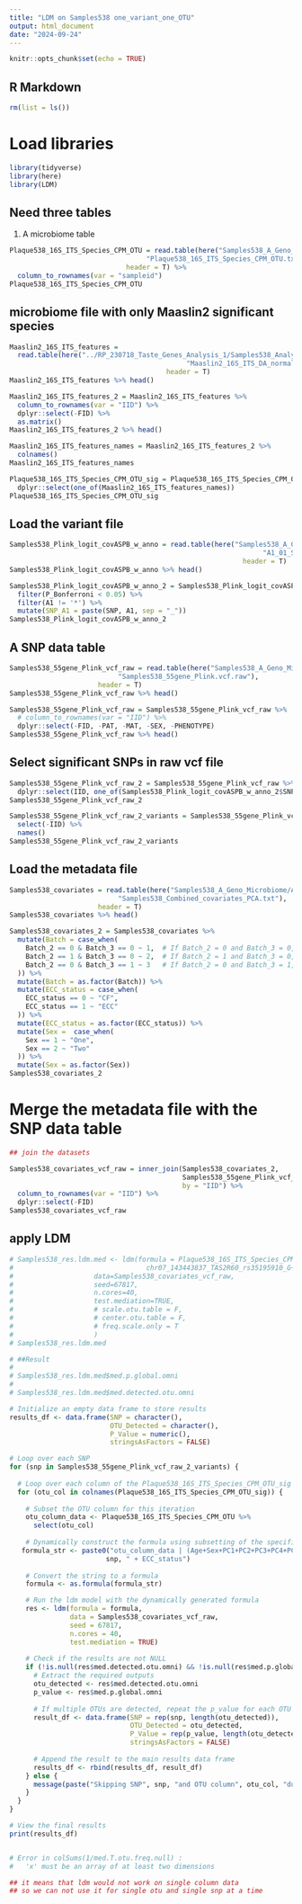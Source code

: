 ```yaml
---
title: "LDM on Samples538 one_variant_one_OTU"
output: html_document
date: "2024-09-24"
---
```


```r
knitr::opts_chunk$set(echo = TRUE)
```

## R Markdown
```r
rm(list = ls())
```

# Load libraries
```r
library(tidyverse)
library(here)
library(LDM)
```


## Need three tables
1. A microbiome table

```r
Plaque538_16S_ITS_Species_CPM_OTU = read.table(here("Samples538_A_Geno_Microbiome/A2_Maaslin/Microbiome538_files",
                                  "Plaque538_16S_ITS_Species_CPM_OTU.txt"),
                             header = T) %>% 
  column_to_rownames(var = "sampleid")
Plaque538_16S_ITS_Species_CPM_OTU

```



## microbiome file with only Maaslin2 significant species

```r
Maaslin2_16S_ITS_features = 
  read.table(here("../RP_230718_Taste_Genes_Analysis_1/Samples538_Analysis/Microbiome538_files",
                                            "Maaslin2_16S_ITS_DA_normalized_features.txt"),
                                       header = T)
Maaslin2_16S_ITS_features %>% head()

Maaslin2_16S_ITS_features_2 = Maaslin2_16S_ITS_features %>%
  column_to_rownames(var = "IID") %>%
  dplyr::select(-FID) %>% 
  as.matrix() 
Maaslin2_16S_ITS_features_2 %>% head()

Maaslin2_16S_ITS_features_names = Maaslin2_16S_ITS_features_2 %>%
  colnames()
Maaslin2_16S_ITS_features_names

```


```r
Plaque538_16S_ITS_Species_CPM_OTU_sig = Plaque538_16S_ITS_Species_CPM_OTU %>% 
  dplyr::select(one_of(Maaslin2_16S_ITS_features_names))
Plaque538_16S_ITS_Species_CPM_OTU_sig
```


## Load the variant file
```r
Samples538_Plink_logit_covASPB_w_anno = read.table(here("Samples538_A_Geno_Microbiome/A1_Plink",
                                                               "A1_01_Samples538_Plink_logit_covASPB_w_anno.txt"),
                                                          header = T)
Samples538_Plink_logit_covASPB_w_anno %>% head()

Samples538_Plink_logit_covASPB_w_anno_2 = Samples538_Plink_logit_covASPB_w_anno %>% 
  filter(P_Bonferroni < 0.05) %>%
  filter(A1 != '*') %>%
  mutate(SNP_A1 = paste(SNP, A1, sep = "_"))
Samples538_Plink_logit_covASPB_w_anno_2 

```

## A SNP data table

```r
Samples538_55gene_Plink_vcf_raw = read.table(here("Samples538_A_Geno_Microbiome/A1_Plink/A1_Plink_files",
                           "Samples538_55gene_Plink.vcf.raw"),
                      header = T)
Samples538_55gene_Plink_vcf_raw %>% head()

Samples538_55gene_Plink_vcf_raw = Samples538_55gene_Plink_vcf_raw %>%
  # column_to_rownames(var = "IID") %>%
  dplyr::select(-FID, -PAT, -MAT, -SEX, -PHENOTYPE)
Samples538_55gene_Plink_vcf_raw %>% head()
```


## Select significant SNPs in raw vcf file

```r
Samples538_55gene_Plink_vcf_raw_2 = Samples538_55gene_Plink_vcf_raw %>%
  dplyr::select(IID, one_of(Samples538_Plink_logit_covASPB_w_anno_2$SNP_A1), )
Samples538_55gene_Plink_vcf_raw_2

Samples538_55gene_Plink_vcf_raw_2_variants = Samples538_55gene_Plink_vcf_raw_2 %>% 
  select(-IID) %>%
  names()
Samples538_55gene_Plink_vcf_raw_2_variants
```

## Load the metadata file
```r
Samples538_covariates = read.table(here("Samples538_A_Geno_Microbiome/A1_Plink/A1_Plink_files",
                           "Samples538_Combined_covariates_PCA.txt"),
                      header = T)
Samples538_covariates %>% head()

Samples538_covariates_2 = Samples538_covariates %>%
  mutate(Batch = case_when(
    Batch_2 == 0 & Batch_3 == 0 ~ 1,  # If Batch_2 = 0 and Batch_3 = 0, assign Batch = 1
    Batch_2 == 1 & Batch_3 == 0 ~ 2,  # If Batch_2 = 1 and Batch_3 = 0, assign Batch = 2
    Batch_2 == 0 & Batch_3 == 1 ~ 3   # If Batch_2 = 0 and Batch_3 = 1, assign Batch = 3
  )) %>% 
  mutate(Batch = as.factor(Batch)) %>%
  mutate(ECC_status = case_when(
    ECC_status == 0 ~ "CF",
    ECC_status == 1 ~ "ECC"
  )) %>% 
  mutate(ECC_status = as.factor(ECC_status)) %>%
  mutate(Sex =  case_when(
    Sex == 1 ~ "One",
    Sex == 2 ~ "Two"
  )) %>% 
  mutate(Sex = as.factor(Sex))
Samples538_covariates_2
```


# Merge the metadata file with the SNP data table

```r
## join the datasets

Samples538_covariates_vcf_raw = inner_join(Samples538_covariates_2,
                                           Samples538_55gene_Plink_vcf_raw_2,
                                           by = "IID") %>% 
  column_to_rownames(var = "IID") %>% 
  dplyr::select(-FID)
Samples538_covariates_vcf_raw 
```

## apply LDM

```r

# Samples538_res.ldm.med <- ldm(formula = Plaque538_16S_ITS_Species_CPM_OTU_sig | (Age+Sex+PC1+PC2+PC3+PC4+PC5+Batch) ~ 
#                                 chr07_143443837_TAS2R60_rs35195910_G+ECC_status,
#                    data=Samples538_covariates_vcf_raw,
#                    seed=67817,
#                    n.cores=40,
#                    test.mediation=TRUE,
#                    # scale.otu.table = F,
#                    # center.otu.table = F,
#                    # freq.scale.only = T
#                    ) 
# Samples538_res.ldm.med

# ##Result
# 
# Samples538_res.ldm.med$med.p.global.omni
# 
# Samples538_res.ldm.med$med.detected.otu.omni

```



```r
# Initialize an empty data frame to store results
results_df <- data.frame(SNP = character(),
                         OTU_Detected = character(),
                         P_Value = numeric(),
                         stringsAsFactors = FALSE)

# Loop over each SNP
for (snp in Samples538_55gene_Plink_vcf_raw_2_variants) {
  
  # Loop over each column of the Plaque538_16S_ITS_Species_CPM_OTU_sig dataframe
  for (otu_col in colnames(Plaque538_16S_ITS_Species_CPM_OTU_sig)) {
    
    # Subset the OTU column for this iteration
    otu_column_data <- Plaque538_16S_ITS_Species_CPM_OTU %>%
      select(otu_col)
    
    # Dynamically construct the formula using subsetting of the specific OTU column
   formula_str <- paste0("otu_column_data | (Age+Sex+PC1+PC2+PC3+PC4+PC5+Batch) ~ ", 
                        snp, " + ECC_status")
    
    # Convert the string to a formula
    formula <- as.formula(formula_str)

    # Run the ldm model with the dynamically generated formula
    res <- ldm(formula = formula,
               data = Samples538_covariates_vcf_raw,
               seed = 67817,
               n.cores = 40,
               test.mediation = TRUE)
    
    # Check if the results are not NULL
    if (!is.null(res$med.detected.otu.omni) && !is.null(res$med.p.global.omni)) {
      # Extract the required outputs
      otu_detected <- res$med.detected.otu.omni
      p_value <- res$med.p.global.omni
      
      # If multiple OTUs are detected, repeat the p_value for each OTU
      result_df <- data.frame(SNP = rep(snp, length(otu_detected)), 
                              OTU_Detected = otu_detected, 
                              P_Value = rep(p_value, length(otu_detected)),
                              stringsAsFactors = FALSE)
      
      # Append the result to the main results data frame
      results_df <- rbind(results_df, result_df)
    } else {
      message(paste("Skipping SNP", snp, "and OTU column", otu_col, "due to NULL results."))
    }
  }
}

# View the final results
print(results_df)


# Error in colSums(1/med.T.otu.freq.null) : 
#   'x' must be an array of at least two dimensions

## it means that ldm would not work on single column data
## so we can not use it for single otu and single snp at a time

```

```r

```


